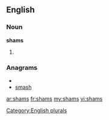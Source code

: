 ==English==

===Noun===
'''shams'''

# {{plural of|[[sham]]}}

===Anagrams===
* {{alphagram|ahmss}}
* [[smash#English|smash]]

[[Category:English plurals]]

[[ar:shams]]
[[fr:shams]]
[[my:shams]]
[[vi:shams]]